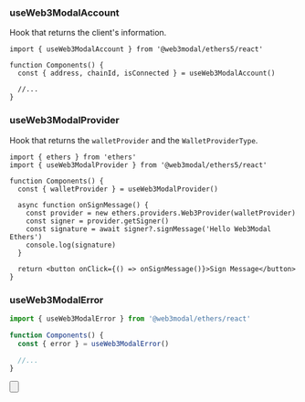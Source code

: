 
### useWeb3ModalAccount

Hook that returns the client's information.

```tsx
import { useWeb3ModalAccount } from '@web3modal/ethers5/react'

function Components() {
  const { address, chainId, isConnected } = useWeb3ModalAccount()

  //...
}
```

### useWeb3ModalProvider

Hook that returns the `walletProvider` and the `WalletProviderType`.

```tsx
import { ethers } from 'ethers'
import { useWeb3ModalProvider } from '@web3modal/ethers5/react'

function Components() {
  const { walletProvider } = useWeb3ModalProvider()

  async function onSignMessage() {
    const provider = new ethers.providers.Web3Provider(walletProvider)
    const signer = provider.getSigner()
    const signature = await signer?.signMessage('Hello Web3Modal Ethers')
    console.log(signature)
  }

  return <button onClick={() => onSignMessage()}>Sign Message</button>
}
```

### useWeb3ModalError

```ts
import { useWeb3ModalError } from '@web3modal/ethers/react'

function Components() {
  const { error } = useWeb3ModalError()

  //...
}
```

<Button
  name="Learn More About Ethers"
  url="https://docs.ethers.org/v5/getting-started/#getting-started--contracts"
/>
